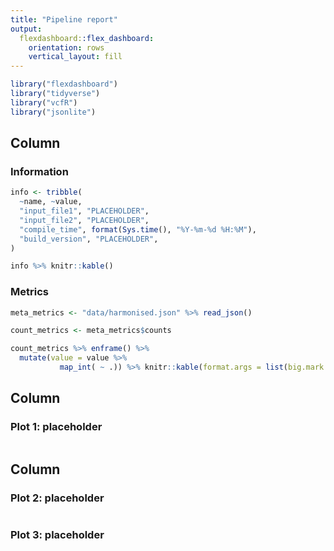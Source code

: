 ```yaml
---
title: "Pipeline report"
output:
  flexdashboard::flex_dashboard:
    orientation: rows
    vertical_layout: fill
---
```


```r
library("flexdashboard")
library("tidyverse")
library("vcfR")
library("jsonlite")
```

Column {data-width=450, .sidebar}
-----------------------------------------------------------------------

### Information {data-height=200}

```r
info <- tribble(
  ~name, ~value,
  "input_file1", "PLACEHOLDER",
  "input_file2", "PLACEHOLDER",
  "compile_time", format(Sys.time(), "%Y-%m-%d %H:%M"),
  "build_version", "PLACEHOLDER",
)

info %>% knitr::kable()
```

### Metrics

```r
meta_metrics <- "data/harmonised.json" %>% read_json()

count_metrics <- meta_metrics$counts

count_metrics %>% enframe() %>%
  mutate(value = value %>%
           map_int( ~ .)) %>% knitr::kable(format.args = list(big.mark = ","))
```

Column {data-width=650}
-----------------------------------------------------------------------

### Plot 1: placeholder

```r

```

Column {.tabset .tabset-fade}
-----------------------------------------------------------------------


### Plot 2: placeholder

```r

```

### Plot 3: placeholder

```r

```
